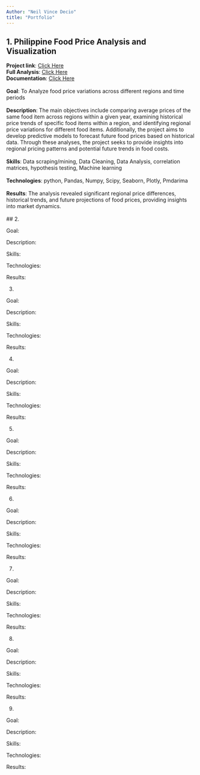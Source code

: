 ```yaml
---
Author: "Neil Vince Decio"
title: "Portfolio"
---
```


## 1. Philippine Food Price Analysis and Visualization<br>
**Project link**: [Click Here](https://github.com/envicdus/Data_Analysis/tree/main/Philippine_food_price_Analysis_and_Visualization)<br>
**Full Analysis**: [Click Here](_site\Philippine_food_price_Analysis_and_Visualization\Reports\full_report.html)<br>
**Documentation**: [Click Here](https://github.com/envicdus/Data_Analysis/blob/main/Philippine_food_price_Analysis_and_Visualization/README.md)
\
\
**Goal**: To Analyze food price variations across different regions and time periods
\
\
**Description**: The main objectives include comparing average prices of the same food item across regions within a given year, examining historical price trends of specific food items within a region, and identifying regional price variations for different food items. Additionally, the project aims to develop predictive models to forecast future food prices based on historical data. Through these analyses, the project seeks to provide insights into regional pricing patterns and potential future trends in food costs.
\
\
**Skills**: Data scraping/mining, Data Cleaning, Data Analysis, correlation matrices, hypothesis testing, Machine learning
\
\
**Technologies**: python, Pandas, Numpy, Scipy, Seaborn, Plotly, Pmdarima
\
\
**Results**: The analysis revealed significant regional price differences, historical trends, and future projections of food prices, providing insights into market dynamics.
\
\
## 2. 

Goal: 

Description: 

Skills: 

Technologies: 

Results: 

3. 

Goal: 

Description: 

Skills: 

Technologies: 

Results: 

4. 

Goal: 

Description: 

Skills: 

Technologies: 

Results: 

5. 

Goal: 

Description: 

Skills: 

Technologies: 

Results: 

6. 

Goal: 

Description: 

Skills: 

Technologies: 

Results: 

7. 

Goal: 

Description: 

Skills: 

Technologies: 

Results: 

8. 

Goal: 

Description: 

Skills: 

Technologies: 

Results: 

9. 

Goal: 

Description: 

Skills: 

Technologies: 

Results: 